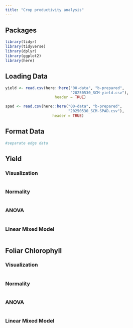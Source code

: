 ```yaml
---
title: "Crop productivity analysis"
---
```


## Packages

```r
library(tidyr)
library(tidyverse)
library(dplyr)
library(ggplot2)
library(here)

```

## Loading Data
```r
yield <- read.csv(here::here("00-data", "b-prepared", 
                             "20250530_SCM-yield.csv"), 
                      header = TRUE)

spad <- read.csv(here::here("00-data", "b-prepared", 
                            "20250530_SCM-SPAD.csv"), 
                     header = TRUE)

```

## Format Data

```r
#separate edge data
```


## Yield

### Visualization

```r


```

### Normality
```r

```

### ANOVA
```r

```

### Linear Mixed Model
```r

```

## Foliar Chlorophyll

### Visualization

```r


```

### Normality
```r

```

### ANOVA
```r

```

### Linear Mixed Model
```r

```